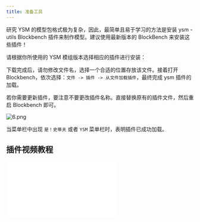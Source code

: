 ```yaml
---
title: 准备工具
---
```



研究 YSM 的模型包格式极为复杂，因此，最简单且易于学习的方法是安装 ysm - utils Blockbench 插件来制作模型。建议使用最新版本的 BlockBench 来安装这些插件！

请根据你所使用的 YSM 模组版本选择相应的插件进行安装：

<Tabs syncKey="version">

<TabItem label="2.2.1 及以后版本">

<FileCard name="ysm-utils.js" size="2.11 MB" url="/files/ysm-utils.js" />

</TabItem>

<TabItem label="1.2.0 及以前版本">

<FileCard name="ysm-utils.js" size="520 KB" url="/files/old/ysm-utils.js" />

</TabItem>

</Tabs>

下载完成后，请勿修改文件名，选择一个合适的位置存放该文件。接着打开 Blockbench，依次选择：`文件 -> 插件 -> 从文件加载插件`，最终完成 ysm 插件的加载。

若你需要更新插件，要注意不要更改插件名称。直接替换原有的插件文件，然后重启 Blockbench 即可。

![6.png](/images/HpVFRtY8WCnP25G.png)

当菜单栏中出现 `是！史蒂夫` 或者 `YSM` 菜单栏时，表明插件已成功加载。

## 插件视频教程

<Tabs syncKey="version">

<TabItem label="2.2.2 及以后版本">

<iframe
  src="//player.bilibili.com/player.html?isOutside=true&aid=114307618573073&bvid=BV1zHdNYbEtP&cid=29318121194&p=1&autoplay=0"
  border="0"
  frameborder="no"
  framespacing="0"
  allowfullscreen="true"
  className="w-full aspect-video"
/>

</TabItem>

<TabItem label="1.2.0 及以前版本">

<iframe
  src="//player.bilibili.com/player.html?isOutside=true&aid=661410318&bvid=BV1ah4y187xT&cid=1279240709&p=1&autoplay=0"
  border="0"
  frameborder="no"
  framespacing="0"
  allowfullscreen="true"
  className="w-full aspect-video"
/>

</TabItem>

</Tabs>
